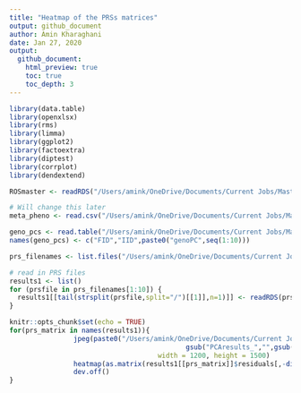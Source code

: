 ```yaml
---
title: "Heatmap of the PRSs matrices"
output: github_document
author: Amin Kharaghani
date: Jan 27, 2020
output:
  github_document:
    html_preview: true
    toc: true
    toc_depth: 3
---
```

```r
library(data.table)
library(openxlsx)
library(rms)
library(limma)
library(ggplot2)
library(factoextra)
library(diptest)
library(corrplot)
library(dendextend)

ROSmaster <- readRDS("/Users/amink/OneDrive/Documents/Current Jobs/Masters Thesis/Code/Datasets/ROSMAP_Phenotype/ROSmaster.rds")

# Will change this later
meta_pheno <- read.csv("/Users/amink/OneDrive/Documents/Current Jobs/Masters Thesis/Code/Master_Thesis/Pan_UKBB/OLD/ukbb_manifest_EUR_h2_05_both_sex_annotated.csv")

geno_pcs <- read.table("/Users/amink/OneDrive/Documents/Current Jobs/Masters Thesis/Code/Datasets/PCA_Genotype/geno_qc.eigenvec.txt",header=F)
names(geno_pcs) <- c("FID","IID",paste0("genoPC",seq(1:10)))

prs_filenames <- list.files("/Users/amink/OneDrive/Documents/Current Jobs/Masters Thesis/Code/Datasets/PRS_PLINK_Resid_PCA_Clust/",full.names = T)

# read in PRS files
results1 <- list()
for (prsfile in prs_filenames[1:10]) {
  results1[[tail(strsplit(prsfile,split="/")[[1]],n=1)]] <- readRDS(prsfile)
}
```


```r
knitr::opts_chunk$set(echo = TRUE)
for(prs_matrix in names(results1)){
                jpeg(paste0("/Users/amink/OneDrive/Documents/Current Jobs/Masters Thesis/Code/Master_Thesis/Plots/Heatmaps/Heatmap_Pheno_",
                                            gsub("PCAresults_","",gsub(".rds","",prs_matrix)),".jpg"),
                                     width = 1200, height = 1500)
                heatmap(as.matrix(results1[[prs_matrix]]$residuals[,-dim(as.matrix(results1[[prs_matrix]]$residuals))[2]]))
                dev.off()
}
``` 
